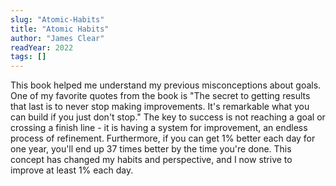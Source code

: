 ```yaml
---
slug: "Atomic-Habits"
title: "Atomic Habits"
author: "James Clear"
readYear: 2022
tags: []
---
```


This book helped me understand my previous misconceptions about goals. 
One of my favorite quotes from the book is "The secret to getting results that last is to never stop 
making improvements. It's remarkable what you can build if you just don't stop." The key to success is 
not reaching a goal or crossing a finish line - it is having a system for improvement, an endless process of refinement. 
Furthermore, if you can get 1% better each day for one year, you'll end up 37 times better by the time you're done. This concept 
has changed my habits and perspective, and I now strive to improve at least 1% each day.